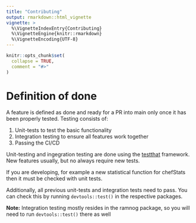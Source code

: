 ```yaml
---
title: "Contributing"
output: rmarkdown::html_vignette
vignette: >
  %\VignetteIndexEntry{Contributing}
  %\VignetteEngine{knitr::rmarkdown}
  %\VignetteEncoding{UTF-8}
---
```


```r
knitr::opts_chunk$set(
  collapse = TRUE,
  comment = "#>"
)
```




# Definition of done

A feature is defined as done and ready for a PR into main only once it has been properly tested. Testing consists of:

1. Unit-tests to test the basic functionality 
2. Integration testing to ensure all features work together
3. Passing the CI/CD

Unit-testing and ingegration testing are done using the [testthat]() framework. New features usually, but no always require new tests.

If you are developing, for example a new statistical function for chefStats then it must be checked with unit tests.

Additionally, all previous unit-tests and integration tests need to pass. You can check this by running `devtools::test()` in the respective packages.

__Note:__ Integration testing mostly resides in the ramnog package, so you will need to run `devtools::test()` there as well
